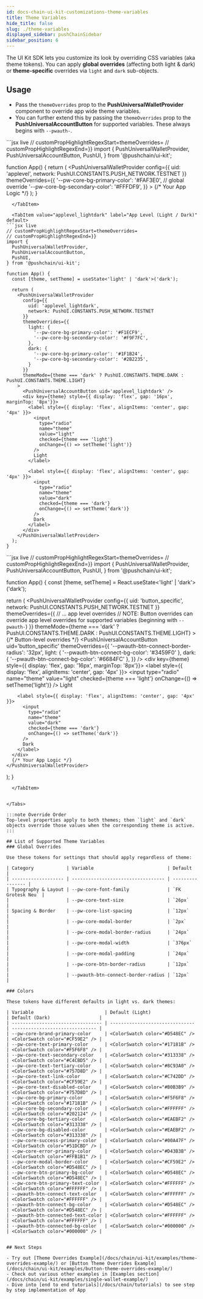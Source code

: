 ```yaml
---
id: docs-chain-ui-kit-customizations-theme-variables
title: Theme Variables
hide_title: false
slug: ./theme-variables
displayed_sidebar: pushChainSidebar
sidebar_position: 6
---
```


<head>
  <title>Theme Variables | Customizations | UI Kit | Push Chain Docs</title>
</head>


<!-- Content Start -->

The UI Kit SDK lets you customize its look by overriding CSS variables (aka theme tokens). You can apply **global overrides** (affecting both light & dark) or **theme-specific** overrides via `light` and `dark` sub-objects.

## Usage

- Pass the `themeOverrides` prop to the **PushUniversalWalletProvider** component to override app wide theme variables.
- You can further extend this by passing the `themeOverrides` prop to the **PushUniversalAccountButton** for supported variables. These always begins with `--pwauth-`.

<Tabs className="liveplaytab" groupId="customize-theme-variable">
  <TabItem value="applevel" label="App Level" default>
```jsx live
// customPropHighlightRegexStart=themeOverrides=
// customPropHighlightRegexEnd=}}
import {
  PushUniversalWalletProvider,
  PushUniversalAccountButton,
  PushUI,
} from '@pushchain/ui-kit';

function App() {
  return (
    <PushUniversalWalletProvider
      config={{
        uid: 'applevel',
        network: PushUI.CONSTANTS.PUSH_NETWORK.TESTNET
      }}
      themeOverrides={{
        '--pw-core-bg-primary-color': '#FAF3E0', // global override
        '--pw-core-bg-secondary-color': '#FFFDF9',
      }}
    >
      {/* Your App Logic */}
      <PushUniversalAccountButton uid='applevel' />
    </PushUniversalWalletProvider>
  );
}
```
  </TabItem>

  <TabItem value="applevel_lightdark" label="App Level (Light / Dark)" default>
```jsx live
// customPropHighlightRegexStart=themeOverrides=
// customPropHighlightRegexEnd=}}
import {
  PushUniversalWalletProvider,
  PushUniversalAccountButton,
  PushUI,
} from '@pushchain/ui-kit';

function App() {
  const [theme, setTheme] = useState<'light' | 'dark'>('dark');

  return (
    <PushUniversalWalletProvider
      config={{
        uid: 'applevel_lightdark',
        network: PushUI.CONSTANTS.PUSH_NETWORK.TESTNET
      }}
      themeOverrides={{
        light: {
          '--pw-core-bg-primary-color': '#F1ECF9',
          '--pw-core-bg-secondary-color': '#F9F7FC',
        },
        dark: {
          '--pw-core-bg-primary-color': '#1F1B24',
          '--pw-core-bg-secondary-color': '#2B2235',
        }
      }}
      themeMode={theme === 'dark' ? PushUI.CONSTANTS.THEME.DARK : PushUI.CONSTANTS.THEME.LIGHT}
    >
      <PushUniversalAccountButton uid='applevel_lightdark' />
      <div key={theme} style={{ display: 'flex', gap: '16px', marginTop: '8px'}}>
        <label style={{ display: 'flex', alignItems: 'center', gap: '4px' }}>
          <input
            type="radio"
            name="theme"
            value="light"
            checked={theme === 'light'}
            onChange={() => setTheme('light')}
          />
          Light
        </label>

        <label style={{ display: 'flex', alignItems: 'center', gap: '4px' }}>
          <input
            type="radio"
            name="theme"
            value="dark"
            checked={theme === 'dark'}
            onChange={() => setTheme('dark')}
          />
          Dark
        </label>
      </div>
    </PushUniversalWalletProvider>
  );
}
```
  </TabItem>

  <TabItem value="button_specific" label="Button Specific" default>
```jsx live
// customPropHighlightRegexStart=themeOverrides=
// customPropHighlightRegexEnd=}}
import {
  PushUniversalWalletProvider,
  PushUniversalAccountButton,
  PushUI,
} from '@pushchain/ui-kit';

function App() {
  const [theme, setTheme] = React.useState<'light' | 'dark'>('dark');

  return (
    <PushUniversalWalletProvider
      config={{
        uid: 'button_specific',
        network: PushUI.CONSTANTS.PUSH_NETWORK.TESTNET
      }}
      themeOverrides={{
        // ... app level overrides
        // NOTE: Button overrides can override app level overrides for supported variables (beginning with `--pwauth-`)
      }}
      themeMode={theme === 'dark' ? PushUI.CONSTANTS.THEME.DARK : PushUI.CONSTANTS.THEME.LIGHT}
    >
      {/* Button-level overrides */}
      <PushUniversalAccountButton
        uid='button_specific'
        themeOverrides={{
          '--pwauth-btn-connect-border-radius': '32px',
          light: { '--pwauth-btn-connect-bg-color': '#3459F0' },
          dark: { '--pwauth-btn-connect-bg-color': '#6684FC' },
        }}
      />
      <div key={theme} style={{ display: 'flex', gap: '16px', marginTop: '8px'}}>
        <label style={{ display: 'flex', alignItems: 'center', gap: '4px' }}>
          <input
            type="radio"
            name="theme"
            value="light"
            checked={theme === 'light'}
            onChange={() => setTheme('light')}
          />
          Light
        </label>

        <label style={{ display: 'flex', alignItems: 'center', gap: '4px' }}>
          <input
            type="radio"
            name="theme"
            value="dark"
            checked={theme === 'dark'}
            onChange={() => setTheme('dark')}
          />
          Dark
        </label>
      </div>
      {/* Your App Logic */}
    </PushUniversalWalletProvider>
  );
}
```
  </TabItem>


</Tabs>

:::note Override Order
Top‑level properties apply to both themes; then `light` and `dark` objects override those values when the corresponding theme is active.
:::

## List of Supported Theme Variables
### Global Overrides

Use these tokens for settings that should apply regardless of theme:

| Category            | Variable                           | Default          |
| ------------------- | ---------------------------------- | ---------------- |
| Typography & Layout | --pw-core-font-family              | `FK Grotesk Neu` |
|                     | --pw-core-text-size                | `26px`           |
| Spacing & Border    | --pw-core-list-spacing             | `12px`           |
|                     | --pw-core-modal-border             | `2px`            |
|                     | --pw-core-modal-border-radius      | `24px`           |
|                     | --pw-core-modal-width              | `376px`          |
|                     | --pw-core-modal-padding            | `24px`           |
|                     | --pw-core-btn-border-radius        | `12px`           |
|                     | --pwauth-btn-connect-border-radius | `12px`           |

### Colors

These tokens have different defaults in light vs. dark themes:

| Variable                          | Default (Light)                 | Default (Dark)                  |
| --------------------------------- | ------------------------------- | ------------------------------- |
| --pw-core-brand-primary-color     | <ColorSwatch color="#D548EC" /> | <ColorSwatch color="#CF59E2" /> |
| --pw-core-text-primary-color      | <ColorSwatch color="#17181B" /> | <ColorSwatch color="#F5F6F8" /> |
| --pw-core-text-secondary-color    | <ColorSwatch color="#313338" /> | <ColorSwatch color="#C4CBD5" /> |
| --pw-core-text-tertiary-color     | <ColorSwatch color="#8C93A0" /> | <ColorSwatch color="#757D8D" /> |
| --pw-core-text-link-color         | <ColorSwatch color="#C742DD" /> | <ColorSwatch color="#CF59E2" /> |
| --pw-core-text-disabled-color     | <ColorSwatch color="#B0B3B9" /> | <ColorSwatch color="#757D8D" /> |
| --pw-core-bg-primary-color        | <ColorSwatch color="#F5F6F8" /> | <ColorSwatch color="#17181B" /> |
| --pw-core-bg-secondary-color      | <ColorSwatch color="#FFFFFF" /> | <ColorSwatch color="#202124" /> |
| --pw-core-bg-tertiary-color       | <ColorSwatch color="#EAEBF2" /> | <ColorSwatch color="#313338" /> |
| --pw-core-bg-disabled-color       | <ColorSwatch color="#EAEBF2" /> | <ColorSwatch color="#313338" /> |
| --pw-core-success-primary-color   | <ColorSwatch color="#00A47F" /> | <ColorSwatch color="#51DCBD" /> |
| --pw-core-error-primary-color     | <ColorSwatch color="#D43B3B" /> | <ColorSwatch color="#FFB1B1" /> |
| --pw-core-modal-border-color      | <ColorSwatch color="#CF59E2" /> | <ColorSwatch color="#D548EC" /> |
| --pw-core-btn-primary-bg-color    | <ColorSwatch color="#D548EC" /> | <ColorSwatch color="#D548EC" /> |
| --pw-core-btn-primary-text-color  | <ColorSwatch color="#FFFFFF" /> | <ColorSwatch color="#FFFFFF" /> |
| --pwauth-btn-connect-text-color   | <ColorSwatch color="#FFFFFF" /> | <ColorSwatch color="#FFFFFF" /> |
| --pwauth-btn-connect-bg-color     | <ColorSwatch color="#D548EC" /> | <ColorSwatch color="#D548EC" /> |
| --pwauth-btn-connected-text-color | <ColorSwatch color="#FFFFFF" /> | <ColorSwatch color="#FFFFFF" /> |
| --pwauth-btn-connected-bg-color   | <ColorSwatch color="#000000" /> | <ColorSwatch color="#000000" /> |


## Next Steps

- Try out [Theme Overrides Example](/docs/chain/ui-kit/examples/theme-overrides-example/) or [Button Theme Overrides Example](/docs/chain/ui-kit/examples/button-theme-overrides-example/)
- Check out various other examples in [Examples section](/docs/chain/ui-kit/examples/single-wallet-example/)
- Dive into [end to end tutorials](/docs/chain/tutorials) to see step by step implementation of App
